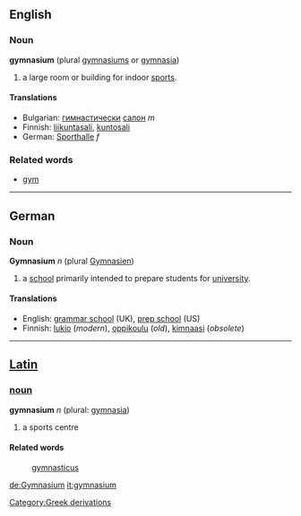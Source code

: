 ==English==

===Noun===
'''gymnasium''' (plural [[gymnasiums]] or [[gymnasia]])

# a large room or building for indoor [[sports]].

====Translations====
*Bulgarian: [[гимнастически]] [[салон]] ''m''
*Finnish: [[liikuntasali]], [[kuntosali]]
*German: [[Sporthalle]] ''f''

===Related words===
*[[gym]]

----

==German==
===Noun===
'''Gymnasium''' ''n'' (plural [[Gymnasien]])

# a [[school]] primarily intended to prepare students for [[university]].

====Translations====
*English: [[grammar school]] (UK), [[prep school]] (US)
*Finnish: [[lukio]] (''modern''), [[oppikoulu]] (''old''), [[kimnaasi]] (''obsolete'')

----
==[[Latin]]==
===[[noun]]===
'''gymnasium''' ''n'' (plural: [[gymnasia]])

#a sports centre
====Related words====
:[[gymnasticus]]

[[de:Gymnasium]]
[[it:gymnasium]]
[[Category:Greek derivations]]